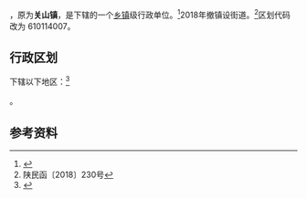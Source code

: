 {{中国乡级行政区
|景观照片文件名 = 
|景观照片描述 = 
|汉语拼音 = 
|其他语言 = 
|其他语言名称 = 
|旧称 = 
|地名出处 = 
|位置图文件名 = 
|位置图描述 = 
|自定义图片= 
|建置时间 = 
|政府驻地 = 
|毗邻 = 
|总面积 = 
|总人口 = 
|总人口年份 = 
|户籍人口 = 
|户籍人口年份 = 
|常住人口 = 
|常住人口年份 = 
|人口密度 = 
|GDP = 
|GDP年份 = 
|邮政编码 = 
|电话区号 = 29
|官方网站 = 
|网站名称 = 
|61/01/14/101/000}}

'''{{PAGENAMEBASE}}'''，原为'''关山镇'''，是{{PRC admin/fullname|61/01/14/101/000|3}}下辖的一个[[乡镇|乡镇]]级行政单位。<ref>{{PRC admin/ref sgc|{{PRC admin/parent|61/01/14/101/000}}}}</ref>2018年撤镇设街道。<ref>陕民函〔2018〕230号</ref>区划代码改为 610114007。

== 行政区划 ==
{{PAGENAMEBASE}}下辖以下地区：<ref>{{PRC admin/ref sgc|61/01/14/101/000}}</ref>

{{PRC admin/children|61/01/14/101/000}}。

== 参考资料 ==

{{reflist}}

{{行政区划小作品}}
{{PRC admin/navcat|61/01/14/101/000}}